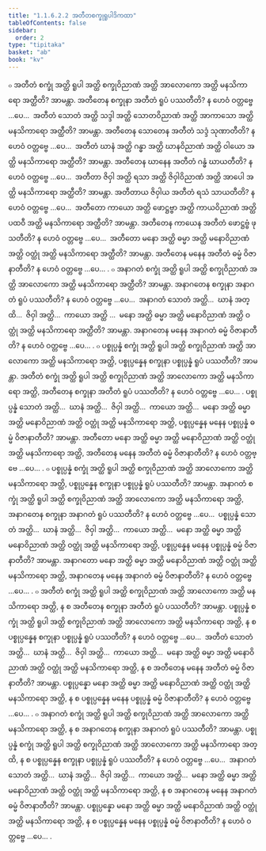 ```yaml
---
title: "1.1.6.2.2 အတီတစက္ခုရူပါဒိကထာ"
tableOfContents: false
sidebar:
  order: 2
type: "tipitaka"
basket: "ab"
book: "kv"
---
```



<DynamicBreadcrumb />

<Division number="289" book="kv">

<Paragraph number="668" book="kv">
๐ အတီတံ စက္ခုံ အတ္ထိ ရူပါ အတ္ထိ စက္ခုဝိညာဏံ အတ္ထိ အာလောကော အတ္ထိ မနသိကာရော အတ္ထီတိ? အာမန္တာ. အတီတေန စက္ခုနာ အတီတံ ရူပံ ပဿတီတိ? န ဟေဝံ ဝတ္တဗ္ဗေ …ပေ…  အတီတံ သောတံ အတ္ထိ သဒ္ဒါ အတ္ထိ သောတဝိညာဏံ အတ္ထိ အာကာသော အတ္ထိ မနသိကာရော အတ္ထီတိ? အာမန္တာ. အတီတေန သောတေန အတီတံ သဒ္ဒံ သုဏာတီတိ? န ဟေဝံ ဝတ္တဗ္ဗေ …ပေ…  အတီတံ ဃာနံ အတ္ထိ ဂန္ဓာ အတ္ထိ ဃာနဝိညာဏံ အတ္ထိ ဝါယော အတ္ထိ မနသိကာရော အတ္ထီတိ? အာမန္တာ. အတီတေန ဃာနေန အတီတံ ဂန္ဓံ ဃာယတီတိ? န ဟေဝံ ဝတ္တဗ္ဗေ …ပေ…  အတီတာ ဇိဝှါ အတ္ထိ ရသာ အတ္ထိ ဇိဝှါဝိညာဏံ အတ္ထိ အာပေါ အတ္ထိ မနသိကာရော အတ္ထီတိ? အာမန္တာ. အတီတာယ ဇိဝှါယ အတီတံ ရသံ သာယတီတိ? န ဟေဝံ ဝတ္တဗ္ဗေ …ပေ…  အတီတော ကာယော အတ္ထိ ဖောဋ္ဌဗ္ဗာ အတ္ထိ ကာယဝိညာဏံ အတ္ထိ ပထဝီ အတ္ထိ မနသိကာရော အတ္ထီတိ? အာမန္တာ. အတီတေန ကာယေန အတီတံ ဖောဋ္ဌဗ္ဗံ ဖုသတီတိ? န ဟေဝံ ဝတ္တဗ္ဗေ …ပေ…  အတီတော မနော အတ္ထိ ဓမ္မာ အတ္ထိ မနောဝိညာဏံ အတ္ထိ ဝတ္ထုံ အတ္ထိ မနသိကာရော အတ္ထီတိ? အာမန္တာ. အတီတေန မနေန အတီတံ ဓမ္မံ ဝိဇာနာတီတိ? န ဟေဝံ ဝတ္တဗ္ဗေ …ပေ… .
</Paragraph>

<Paragraph number="669" book="kv">
๐ အနာဂတံ စက္ခုံ အတ္ထိ ရူပါ အတ္ထိ စက္ခုဝိညာဏံ အတ္ထိ အာလောကော အတ္ထိ မနသိကာရော အတ္ထီတိ? အာမန္တာ. အနာဂတေန စက္ခုနာ အနာဂတံ ရူပံ ပဿတီတိ? န ဟေဝံ ဝတ္တဗ္ဗေ …ပေ…  အနာဂတံ သောတံ အတ္ထိ…  ဃာနံ အတ္ထိ…  ဇိဝှါ အတ္ထိ…  ကာယော အတ္ထိ …  မနော အတ္ထိ ဓမ္မာ အတ္ထိ မနောဝိညာဏံ အတ္ထိ ဝတ္ထုံ အတ္ထိ မနသိကာရော အတ္ထီတိ? အာမန္တာ. အနာဂတေန မနေန အနာဂတံ ဓမ္မံ ဝိဇာနာတီတိ? န ဟေဝံ ဝတ္တဗ္ဗေ …ပေ… .
</Paragraph>

<Paragraph number="670" book="kv">
๐ ပစ္စုပ္ပန္နံ စက္ခုံ အတ္ထိ ရူပါ အတ္ထိ စက္ခုဝိညာဏံ အတ္ထိ အာလောကော အတ္ထိ မနသိကာရော အတ္ထိ, ပစ္စုပ္ပန္နေန စက္ခုနာ ပစ္စုပ္ပန္နံ ရူပံ ပဿတီတိ? အာမန္တာ. အတီတံ စက္ခုံ အတ္ထိ ရူပါ အတ္ထိ စက္ခုဝိညာဏံ အတ္ထိ အာလောကော အတ္ထိ မနသိကာရော အတ္ထိ, အတီတေန စက္ခုနာ အတီတံ ရူပံ ပဿတီတိ? န ဟေဝံ ဝတ္တဗ္ဗေ …ပေ… . ပစ္စုပ္ပန္နံ သောတံ အတ္ထိ…  ဃာနံ အတ္ထိ…  ဇိဝှါ အတ္ထိ…  ကာယော အတ္ထိ…  မနော အတ္ထိ ဓမ္မာ အတ္ထိ မနောဝိညာဏံ အတ္ထိ ဝတ္ထုံ အတ္ထိ မနသိကာရော အတ္ထိ, ပစ္စုပ္ပန္နေန မနေန ပစ္စုပ္ပန္နံ ဓမ္မံ ဝိဇာနာတီတိ? အာမန္တာ. အတီတော မနော အတ္ထိ ဓမ္မာ အတ္ထိ မနောဝိညာဏံ အတ္ထိ ဝတ္ထုံ အတ္ထိ မနသိကာရော အတ္ထိ, အတီတေန မနေန အတီတံ ဓမ္မံ ဝိဇာနာတီတိ? န ဟေဝံ ဝတ္တဗ္ဗေ …ပေ… .
</Paragraph>

<Paragraph number="671" book="kv">
๐ ပစ္စုပ္ပန္နံ စက္ခုံ အတ္ထိ ရူပါ အတ္ထိ စက္ခုဝိညာဏံ အတ္ထိ အာလောကော အတ္ထိ မနသိကာရော အတ္ထိ, ပစ္စုပ္ပန္နေန စက္ခုနာ ပစ္စုပ္ပန္နံ ရူပံ ပဿတီတိ? အာမန္တာ. အနာဂတံ စက္ခုံ အတ္ထိ ရူပါ အတ္ထိ စက္ခုဝိညာဏံ အတ္ထိ အာလောကော အတ္ထိ မနသိကာရော အတ္ထိ, အနာဂတေန စက္ခုနာ အနာဂတံ ရူပံ ပဿတီတိ? န ဟေဝံ ဝတ္တဗ္ဗေ …ပေ…  ပစ္စုပ္ပန္နံ သောတံ အတ္ထိ…  ဃာနံ အတ္ထိ…  ဇိဝှါ အတ္ထိ…  ကာယော အတ္ထိ…  မနော အတ္ထိ ဓမ္မာ အတ္ထိ မနောဝိညာဏံ အတ္ထိ ဝတ္ထုံ အတ္ထိ မနသိကာရော အတ္ထိ, ပစ္စုပ္ပန္နေန မနေန ပစ္စုပ္ပန္နံ ဓမ္မံ ဝိဇာနာတီတိ? အာမန္တာ. အနာဂတော မနော အတ္ထိ ဓမ္မာ အတ္ထိ မနောဝိညာဏံ အတ္ထိ ဝတ္ထုံ အတ္ထိ မနသိကာရော အတ္ထိ, အနာဂတေန မနေန အနာဂတံ ဓမ္မံ ဝိဇာနာတီတိ? န ဟေဝံ ဝတ္တဗ္ဗေ …ပေ… .
</Paragraph>

<Paragraph number="672" book="kv">
๐ အတီတံ စက္ခုံ အတ္ထိ ရူပါ အတ္ထိ စက္ခုဝိညာဏံ အတ္ထိ အာလောကော အတ္ထိ မနသိကာရော အတ္ထိ, န စ အတီတေန စက္ခုနာ အတီတံ ရူပံ ပဿတီတိ? အာမန္တာ. ပစ္စုပ္ပန္နံ စက္ခုံ အတ္ထိ ရူပါ အတ္ထိ စက္ခုဝိညာဏံ အတ္ထိ အာလောကော အတ္ထိ မနသိကာရော အတ္ထိ, န စ ပစ္စုပ္ပန္နေန စက္ခုနာ ပစ္စုပ္ပန္နံ ရူပံ ပဿတီတိ? န ဟေဝံ ဝတ္တဗ္ဗေ …ပေ…  အတီတံ သောတံ အတ္ထိ…  ဃာနံ အတ္ထိ…  ဇိဝှါ အတ္ထိ…  ကာယော အတ္ထိ…  မနော အတ္ထိ ဓမ္မာ အတ္ထိ မနောဝိညာဏံ အတ္ထိ ဝတ္ထုံ အတ္ထိ မနသိကာရော အတ္ထိ, န စ အတီတေန မနေန အတီတံ ဓမ္မံ ဝိဇာနာတီတိ? အာမန္တာ. ပစ္စုပ္ပန္နော မနော အတ္ထိ ဓမ္မာ အတ္ထိ မနောဝိညာဏံ အတ္ထိ ဝတ္ထုံ အတ္ထိ မနသိကာရော အတ္ထိ, န စ ပစ္စုပ္ပန္နေန မနေန ပစ္စုပ္ပန္နံ ဓမ္မံ ဝိဇာနာတီတိ? န ဟေဝံ ဝတ္တဗ္ဗေ …ပေ… .
</Paragraph>

<Paragraph number="673" book="kv">
๐ အနာဂတံ စက္ခုံ အတ္ထိ ရူပါ အတ္ထိ စက္ခုဝိညာဏံ အတ္ထိ အာလောကော အတ္ထိ မနသိကာရော အတ္ထိ, န စ အနာဂတေန စက္ခုနာ အနာဂတံ ရူပံ ပဿတီတိ? အာမန္တာ. ပစ္စုပ္ပန္နံ စက္ခုံ အတ္ထိ ရူပါ အတ္ထိ စက္ခုဝိညာဏံ အတ္ထိ အာလောကော အတ္ထိ မနသိကာရော အတ္ထိ, န စ ပစ္စုပ္ပန္နေန စက္ခုနာ ပစ္စုပ္ပန္နံ ရူပံ ပဿတီတိ? န ဟေဝံ ဝတ္တဗ္ဗေ …ပေ…  အနာဂတံ သောတံ အတ္ထိ…  ဃာနံ အတ္ထိ…  ဇိဝှါ အတ္ထိ…  ကာယော အတ္ထိ…  မနော အတ္ထိ ဓမ္မာ အတ္ထိ မနောဝိညာဏံ အတ္ထိ ဝတ္ထုံ အတ္ထိ မနသိကာရော အတ္ထိ, န စ အနာဂတေန မနေန အနာဂတံ ဓမ္မံ ဝိဇာနာတီတိ? အာမန္တာ. ပစ္စုပ္ပန္နော မနော အတ္ထိ ဓမ္မာ အတ္ထိ မနောဝိညာဏံ အတ္ထိ ဝတ္ထုံ အတ္ထိ မနသိကာရော အတ္ထိ, န စ ပစ္စုပ္ပန္နေန မနေန ပစ္စုပ္ပန္နံ ဓမ္မံ ဝိဇာနာတီတိ? န ဟေဝံ ဝတ္တဗ္ဗေ …ပေ… .
</Paragraph>
</Division>